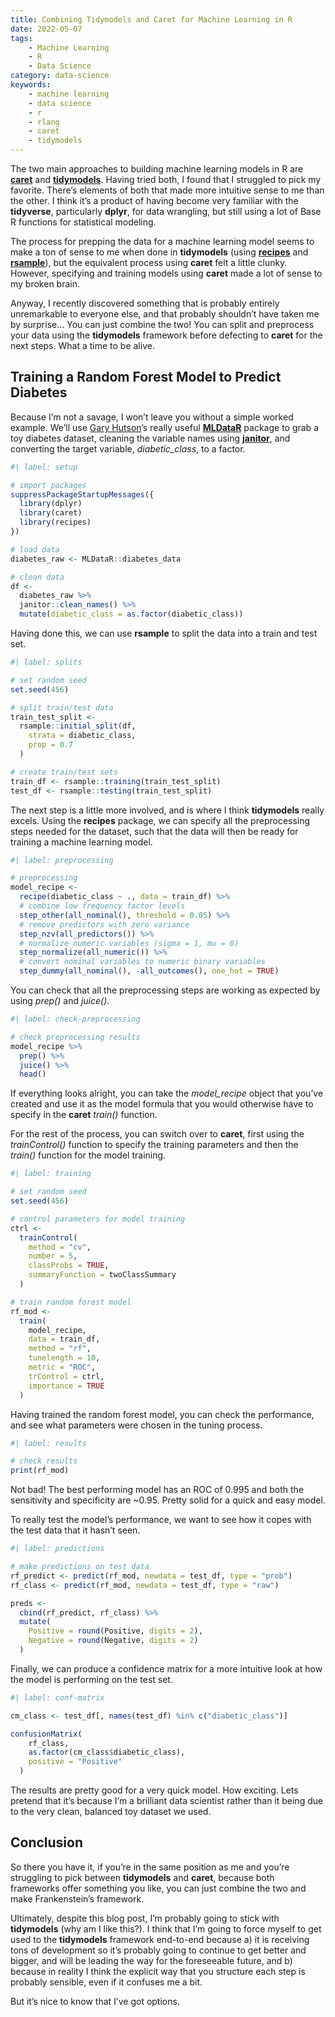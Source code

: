 ```yaml
---
title: Combining Tidymodels and Caret for Machine Learning in R
date: 2022-05-07
tags:
    - Machine Learning
    - R
    - Data Science
category: data-science
keywords:
    - machine learning
    - data science
    - r
    - rlang
    - caret
    - tidymodels
---
```


The two main approaches to building machine learning models in R are [**caret**](https://github.com/topepo/caret/) and [**tidymodels**](https://www.tidymodels.org/). Having tried both, I found that I struggled to pick my favorite. There's elements of both that made more intuitive sense to me than the other. I think it's a product of having become very familiar with the **tidyverse**, particularly **dplyr**, for data wrangling, but still using a lot of Base R functions for statistical modeling.

The process for prepping the data for a machine learning model seems to make a ton of sense to me when done in **tidymodels** (using [**recipes**](https://recipes.tidymodels.org/) and [**rsample**](https://rsample.tidymodels.org/)), but the equivalent process using **caret** felt a little clunky. However, specifying and training models using **caret** made a lot of sense to my broken brain.

Anyway, I recently discovered something that is probably entirely unremarkable to everyone else, and that probably shouldn't have taken me by surprise... You can just combine the two! You can split and preprocess your data using the **tidymodels** framework before defecting to **caret** for the next steps. What a time to be alive.

## Training a Random Forest Model to Predict Diabetes

Because I'm not a savage, I won't leave you without a simple worked example. We'll use [Gary Hutson](https://hutsons-hacks.info/)'s really useful [**MLDataR**](https://cran.r-project.org/web/packages/MLDataR/vignettes/MLDataR.html) package to grab a toy diabetes dataset, cleaning the variable names using [**janitor**](http://sfirke.github.io/janitor/), and converting the target variable, *diabetic_class*, to a factor.

```r
#| label: setup

# import packages
suppressPackageStartupMessages({
  library(dplyr)
  library(caret)
  library(recipes)
})

# load data
diabetes_raw <- MLDataR::diabetes_data

# clean data
df <-
  diabetes_raw %>%
  janitor::clean_names() %>%
  mutate(diabetic_class = as.factor(diabetic_class))

```

Having done this, we can use **rsample** to split the data into a train and test set.

```r
#| label: splits

# set random seed
set.seed(456)

# split train/test data
train_test_split <-
  rsample::initial_split(df,
    strata = diabetic_class,
    prop = 0.7
  )

# create train/test sets
train_df <- rsample::training(train_test_split)
test_df <- rsample::testing(train_test_split)

```

The next step is a little more involved, and is where I think **tidymodels** really excels. Using the **recipes** package, we can specify all the preprocessing steps needed for the dataset, such that the data will then be ready for training a machine learning model.

```r
#| label: preprocessing

# preprocessing
model_recipe <-
  recipe(diabetic_class ~ ., data = train_df) %>%
  # combine low frequency factor levels
  step_other(all_nominal(), threshold = 0.05) %>%
  # remove predictors with zero variance
  step_nzv(all_predictors()) %>%
  # normalize numeric variables (sigma = 1, mu = 0)
  step_normalize(all_numeric()) %>%
  # convert nominal variables to numeric binary variables
  step_dummy(all_nominal(), -all_outcomes(), one_hot = TRUE)

```

You can check that all the preprocessing steps are working as expected by using *prep()* and *juice()*.

```r
#| label: check-preprocessing

# check preprocessing results
model_recipe %>%
  prep() %>%
  juice() %>%
  head()

```

If everything looks alright, you can take the *model_recipe* object that you've created and use it as the model formula that you would otherwise have to specify in the **caret** *train()* function.

For the rest of the process, you can switch over to **caret**, first using the *trainControl()* function to specify the training parameters and then the *train()* function for the model training.

```r
#| label: training

# set random seed
set.seed(456)

# control parameters for model training
ctrl <-
  trainControl(
    method = "cv",
    number = 5,
    classProbs = TRUE,
    summaryFunction = twoClassSummary
  )

# train random forest model
rf_mod <-
  train(
    model_recipe,
    data = train_df,
    method = "rf",
    tunelength = 10,
    metric = "ROC",
    trControl = ctrl,
    importance = TRUE
  )

```

Having trained the random forest model, you can check the performance, and see what parameters were chosen in the tuning process.

```r
#| label: results

# check results
print(rf_mod)

```

Not bad! The best performing model has an ROC of 0.995 and both the sensitivity and specificity are ~0.95. Pretty solid for a quick and easy model.

To really test the model's performance, we want to see how it copes with the test data that it hasn't seen.

```r
#| label: predictions

# make predictions on test data
rf_predict <- predict(rf_mod, newdata = test_df, type = "prob")
rf_class <- predict(rf_mod, newdata = test_df, type = "raw")

preds <-
  cbind(rf_predict, rf_class) %>%
  mutate(
    Positive = round(Positive, digits = 2),
    Negative = round(Negative, digits = 2)
  )

```

Finally, we can produce a confidence matrix for a more intuitive look at how the model is performing on the test set.

```r
#| label: conf-matrix

cm_class <- test_df[, names(test_df) %in% c("diabetic_class")]

confusionMatrix(
    rf_class,
    as.factor(cm_class$diabetic_class),
    positive = "Positive"
  )

```

The results are pretty good for a very quick model. How exciting. Lets pretend that it's because I'm a brilliant data scientist rather than it being due to the very clean, balanced toy dataset we used.

## Conclusion

So there you have it, if you're in the same position as me and you're struggling to pick between **tidymodels** and **caret**, because both frameworks offer something you like, you can just combine the two and make Frankenstein's framework.

Ultimately, despite this blog post, I'm probably going to stick with **tidymodels** (why am I like this?). I think that I'm going to force myself to get used to the **tidymodels** framework end-to-end because a) it is receiving tons of development so it's probably going to continue to get better and bigger, and will be leading the way for the foreseeable future, and b) because in reality I think the explicit way that you structure each step is probably sensible, even if it confuses me a bit.

But it's nice to know that I've got options.
